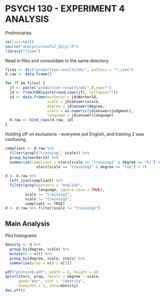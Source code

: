 PSYCH 130 - EXPERIMENT 4 ANALYSIS
=================================

Preliminaries.

```r
rm(list=ls())
source("analysis/useful_dplyr.R")
library("rjson")
```

Read in files and consolidate to the same directory. 

```r
files <- dir("production-results/e6/", pattern = "*.json")
d.raw <- data.frame()

for (f in files) {
  jf <- paste("production-results/e6/",f,sep="")
  jd <- fromJSON(paste(readLines(jf), collapse=""))
  id <- data.frame(workerid = jd$WorkerId, 
                   scale = jd$answer$scale,
                   degree = jd$answer$degree,
                   stars = as.numeric(jd$answer$judgment),
                   language = jd$answer$language)
  d.raw <- bind_rows(d.raw, id)
}
```

Holding off on exclusions - everyone put English, and training 2 was confusing. 

```r
compliant <- d.raw %>% 
  filter(grepl("training", scale)) %>%
  group_by(workerid) %>%
  summarise(compliant = stars[scale == "training1" & degree == "hi"] > 3 & 
              stars[scale == "training1" & degree == "low"] < 3)
  
d <- d.raw %>% 
  left_join(compliant) %>%
  filter(grepl(pattern = "english", 
               language, ignore.case = TRUE), 
         scale != "training1", 
         scale != "training2", 
         compliant == TRUE)
d <- d.raw %>% filter(scale != "training1")
```

Main Analysis
-------------

Plot histograms

```r
density <- d %>%
  group_by(degree, scale) %>%
  mutate(n = n()) %>%
  group_by(degree, scale, stars) %>%
  summarise(prop = n() / n[1])

pdf("plots/e6.pdf", width = 8, height = 4)
qplot(stars, prop, facets = degree ~ scale, 
      geom="bar", stat = "identity",
      binwidth = 1, data=density)
dev.off()
```
